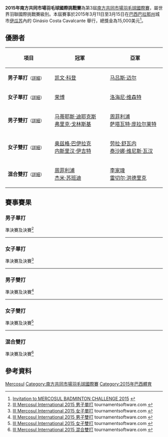 {{noteTA|G1=Badminton}}
{{infobox badminton event
|name           = 2015年南方共同市場羽毛球國際挑戰賽
|image          = 
|size           = 
|caption        =
|dates          = 2015年3月11日－3月15日
|number_edition = 第3屆
|level          = 4A
|prize_money    = 15,000美元
|location       = {{BRA}}[[巴拉那州|巴拉那州]][[伊瓜苏|伊瓜苏]]
|venue          = Ginásio Costa Cavalcante
|previous       = 2014年南方共同市場羽毛球國際賽 
|next           = 2017年南方共同市場羽毛球國際系列賽
}}
'''2015年南方共同市場羽毛球國際挑戰賽'''為第3屆[[南方共同市場羽毛球國際賽|南方共同市場羽毛球國際賽]]，屬世界羽聯國際挑戰賽級別。本屆賽事於2015年3月11日至3月15日在[[巴西|巴西]][[巴拉那州|巴拉那州]]城市[[伊瓜苏|伊瓜苏]]內的 Ginásio Costa Cavalcante 舉行，總獎金為15,000美元<ref>[http://www.bwfbadminton.org/file.aspx?id=612839&dl=1 Invitation to MERCOSUL BADMINTON CHALLENGE 2015] {{Wayback|url=http://www.bwfbadminton.org/file.aspx?id=612839&dl=1 |date=20150319200001 }}{{en}}</ref>。

== 優勝者 ==
{| class=wikitable style="font-size:small"
!width="200"|項目
!width="250"|冠軍
!width="250"|亞軍
|-
|'''男子單打'''<small>（[[#男子單打|詳細]]）</small>
|{{flagicon|GUA}} [[凯文·科登|凯文·科登]]
|{{flagicon|NOR}} [[马吕斯·迈尔|马吕斯·迈尔]]
|-
|'''女子單打'''<small>（[[#女子單打|詳細]]）</small>
|{{flagicon|USA}} [[荣博|荣博]]
|{{flagicon|BRA}} [[洛海尼·维森特|洛海尼·维森特]]
|-
|'''男子雙打'''<small>（[[#男子雙打|詳細]]）</small>
|{{flagicon|BEL}} [[马蒂耶斯·迪耶克斯|马蒂耶斯·迪耶克斯]]<br/>{{flagicon|BEL}} [[弗里克·戈林斯基|弗里克·戈林斯基]]
|{{flagicon|USA}} [[周菲利浦|周菲利浦]]<br/>{{flagicon|USA}} [[萨塔瓦特·庞拉尔莱特|萨塔瓦特·庞拉尔莱特]]
|-
|'''女子雙打'''<small>（[[#女子雙打|詳細]]）</small>
|{{flagicon|TUR}} [[奥兹格·巴伊拉克|奥兹格·巴伊拉克]]<br/>{{flagicon|TUR}} [[内斯里汉·伊吉特|内斯里汉·伊吉特]]
|{{flagicon|FRA}} [[劳拉·舒瓦内|劳拉·舒瓦内]]<br/>{{flagicon|FRA}} [[泰沙娜·维尼斯·瓦汉|泰沙娜·维尼斯·瓦汉]]
|-
|'''混合雙打'''<small>（[[#混合雙打|詳細]]）</small>
|{{flagicon|USA}} [[周菲利浦|周菲利浦]]<br/>{{flagicon|USA}} [[杰米·苏班迪|杰米·苏班迪]]
|{{flagicon|CAN}} [[李家瑋|李家瑋]]<br/>{{flagicon|CAN}} [[雷切尔·洪德里克|雷切尔·洪德里克]]
|}

== 賽事賽果 ==
=== 男子單打 ===
;準決賽及決賽<ref name="MS">[http://www.tournamentsoftware.com/sport/draw.aspx?id=405E335D-BDBE-4AA3-AF8A-B200D4B17A57&draw=4 III Mercosul International 2015 男子單打] tournamentsoftware.com {{en}}</ref>
{{4TeamBracket-Tennis3-v2
| team-width=200
| RD1-seed1=1
| RD1-team1={{flagicon|ISR}} [[米沙·西尔伯曼|米沙·西尔伯曼]]
| RD1-score1-1=20
| RD1-score1-2='''21
| RD1-score1-3=17
| RD1-seed2=
| RD1-team2={{flagicon|NOR}} [[马吕斯·迈尔|马吕斯·迈尔]]
| RD1-score2-1='''22
| RD1-score2-2=18
| RD1-score2-3='''21

| RD1-seed3=3
| RD1-team3='''{{flagicon|GUA}} [[凯文·科登|凯文·科登]]
| RD1-score3-1='''21
| RD1-score3-2='''21
| RD1-score3-3=
| RD1-seed4=5
| RD1-team4={{flagicon|AUT}} [[卢卡·瓦贝尔|卢卡·瓦贝尔]]
| RD1-score4-1=12
| RD1-score4-2=13
| RD1-score4-3=

| RD2-seed1=
| RD2-team1={{flagicon|NOR}} [[马吕斯·迈尔|马吕斯·迈尔]]
| RD2-score1-1=14
| RD2-score1-2=17
| RD2-score1-3=
| RD2-seed2=3
| RD2-team2='''{{flagicon|GUA}} [[凯文·科登|凯文·科登]]
| RD2-score2-1='''21
| RD2-score2-2='''21
| RD2-score2-3=
}}
----

=== 女子單打 ===
;準決賽及決賽<ref name="WS">[http://www.tournamentsoftware.com/sport/draw.aspx?id=405E335D-BDBE-4AA3-AF8A-B200D4B17A57&draw=5 III Mercosul International 2015 女子單打] tournamentsoftware.com {{en}}</ref>
{{4TeamBracket-Tennis3-v2
| team-width=200
| RD1-seed1=
| RD1-team1='''{{flagicon|BRA}} [[洛海尼·维森特|洛海尼·维森特]]
| RD1-score1-1=18
| RD1-score1-2='''21
| RD1-score1-3='''21
| RD1-seed2=
| RD1-team2={{flagicon|ITA}} [[让尼娜·奇科尼尼|让尼娜·奇科尼尼]]
| RD1-score2-1='''21
| RD1-score2-2=7
| RD1-score2-3=18

| RD1-seed3=
| RD1-team3={{flagicon|TUR}} [[内斯里汉·伊吉特|内斯里汉·伊吉特]]
| RD1-score3-1=16
| RD1-score3-2=12
| RD1-score3-3=
| RD1-seed4=2
| RD1-team4='''{{flagicon|USA}} [[荣博|荣博]]
| RD1-score4-1='''21
| RD1-score4-2='''21
| RD1-score4-3=

| RD2-seed1=
| RD2-team1={{flagicon|BRA}} [[洛海尼·维森特|洛海尼·维森特]]
| RD2-score1-1='''21
| RD2-score1-2=13
| RD2-score1-3=15
| RD2-seed2=2
| RD2-team2='''{{flagicon|USA}} [[荣博|荣博]]
| RD2-score2-1=17
| RD2-score2-2='''21
| RD2-score2-3='''21
}}
----

=== 男子雙打 ===
;準決賽及決賽<ref name="MD">[http://www.tournamentsoftware.com/sport/draw.aspx?id=405E335D-BDBE-4AA3-AF8A-B200D4B17A57&draw=6 III Mercosul International 2015 男子雙打] tournamentsoftware.com {{en}}</ref>
{{4TeamBracket-Tennis3-v2
| team-width=200
| RD1-seed1=1
| RD1-team1='''{{nowrap|{{flagicon|USA}} [[周菲利浦|周菲利浦]]<br/> {{flagicon|USA}} [[萨塔瓦特·庞拉尔莱特|萨塔瓦特·庞拉尔莱特]]}}
| RD1-score1-1='''22
| RD1-score1-2='''21
| RD1-score1-3=
| RD1-seed2=
| RD1-team2={{flagicon|CAN}} [[李家瑋|李家瑋]]<br/> {{flagicon|CAN}} [[尼尔·亚库那|尼尔·亚库那]]
| RD1-score2-1=20
| RD1-score2-2=15
| RD1-score2-3=

| RD1-seed3=4
| RD1-team3={{flagicon|ITA}} [[乔瓦尼·格列柯|乔瓦尼·格列柯]]<br/> {{flagicon|ITA}} [[罗萨里奥·马达洛尼|罗萨里奥·马达洛尼]]
| RD1-score3-1=15
| RD1-score3-2=14
| RD1-score3-3=
| RD1-seed4=2
| RD1-team4='''{{flagicon|BEL}} [[马蒂耶斯·迪耶克斯|马蒂耶斯·迪耶克斯]]<br/> {{flagicon|BEL}} [[弗里克·戈林斯基|弗里克·戈林斯基]]
| RD1-score4-1='''21
| RD1-score4-2='''21
| RD1-score4-3=

| RD2-seed1=1
| RD2-team1={{nowrap|{{flagicon|USA}} [[周菲利浦|周菲利浦]]<br/> {{flagicon|USA}} [[萨塔瓦特·庞拉尔莱特|萨塔瓦特·庞拉尔莱特]]}}
| RD2-score1-1=13
| RD2-score1-2='''21
| RD2-score1-3=19
| RD2-seed2=2
| RD2-team2='''{{flagicon|BEL}} [[马蒂耶斯·迪耶克斯|马蒂耶斯·迪耶克斯]]<br/> {{flagicon|BEL}} [[弗里克·戈林斯基|弗里克·戈林斯基]]
| RD2-score2-1='''21
| RD2-score2-2=8
| RD2-score2-3='''21
}}
----

=== 女子雙打 ===
;準決賽及決賽<ref name="WD">[http://www.tournamentsoftware.com/sport/draw.aspx?id=405E335D-BDBE-4AA3-AF8A-B200D4B17A57&draw=7 III Mercosul International 2015 女子雙打] tournamentsoftware.com {{en}}</ref>
{{4TeamBracket-Tennis3-v2
| team-width=200
| RD1-seed1=1
| RD1-team1='''{{flagicon|TUR}} [[奥兹格·巴伊拉克|奥兹格·巴伊拉克]]<br/> {{flagicon|TUR}} [[内斯里汉·伊吉特|内斯里汉·伊吉特]]
| RD1-score1-1='''21
| RD1-score1-2=15
| RD1-score1-3='''21
| RD1-seed2=
| RD1-team2={{flagicon|BRA}} [[洛海尼·维森特|洛海尼·维森特]]<br/> {{flagicon|BRA}} [[卢瓦娜·维森特|卢瓦娜·维森特]]
| RD1-score2-1=13
| RD1-score2-2='''21
| RD1-score2-3=19

| RD1-seed3=
| RD1-team3='''{{flagicon|FRA}} [[劳拉·舒瓦内|劳拉·舒瓦内]]<br/> {{flagicon|FRA}} [[泰沙娜·维尼斯·瓦汉|泰沙娜·维尼斯·瓦汉]]
| RD1-score3-1='''21
| RD1-score3-2='''21
| RD1-score3-3=
| RD1-seed4=2
| RD1-team4={{nowrap|{{flagicon|BRA}} [[保拉·比阿特丽斯·佩雷拉|保拉·比阿特丽斯·佩雷拉]]<br/> {{flagicon|BRA}} [[法比安娜·席尔瓦|法比安娜·席尔瓦]]}}
| RD1-score4-1=15
| RD1-score4-2=16
| RD1-score4-3=

| RD2-seed1=1
| RD2-team1='''{{flagicon|TUR}} [[奥兹格·巴伊拉克|奥兹格·巴伊拉克]]<br/> {{flagicon|TUR}} [[内斯里汉·伊吉特|内斯里汉·伊吉特]]
| RD2-score1-1='''21
| RD2-score1-2='''21
| RD2-score1-3=
| RD2-seed2=
| RD2-team2={{flagicon|FRA}} [[劳拉·舒瓦内|劳拉·舒瓦内]]<br/> {{flagicon|FRA}} [[泰沙娜·维尼斯·瓦汉|泰沙娜·维尼斯·瓦汉]]
| RD2-score2-1=10
| RD2-score2-2=11
| RD2-score2-3=
}}
----

=== 混合雙打 ===
;準決賽及決賽<ref name="XD">[http://www.tournamentsoftware.com/sport/draw.aspx?id=405E335D-BDBE-4AA3-AF8A-B200D4B17A57&draw=8 III Mercosul International 2015 混合雙打] tournamentsoftware.com {{en}}</ref>
{{4TeamBracket-Tennis3-v2
| team-width=200
| RD1-seed1=1
| RD1-team1='''{{flagicon|USA}} [[周菲利浦|周菲利浦]]<br/> {{flagicon|USA}} [[杰米·苏班迪|杰米·苏班迪]]
| RD1-score1-1='''21
| RD1-score1-2='''21
| RD1-score1-3=
| RD1-seed2=
| RD1-team2={{flagicon|CAN}} [[尼尔·亚库那|尼尔·亚库那]]<br/> {{flagicon|CAN}} [[譚碧賢|譚碧賢]]
| RD1-score2-1=13
| RD1-score2-2=13
| RD1-score2-3=

| RD1-seed3=4
| RD1-team3={{flagicon|BRA}} [[亚历克斯·汤|亚历克斯·汤]]<br/> {{flagicon|BRA}} [[洛海尼·维森特|洛海尼·维森特]]
| RD1-score3-1=19
| RD1-score3-2=17
| RD1-score3-3=
| RD1-seed4=
| RD1-team4='''{{flagicon|CAN}} [[李家瑋|李家瑋]]<br/> {{flagicon|CAN}} [[雷切尔·洪德里克|雷切尔·洪德里克]]
| RD1-score4-1='''21
| RD1-score4-2='''21
| RD1-score4-3=

| RD2-seed1=1
| RD2-team1='''{{flagicon|USA}} [[周菲利浦|周菲利浦]]<br/> {{flagicon|USA}} [[杰米·苏班迪|杰米·苏班迪]]
| RD2-score1-1='''21
| RD2-score1-2='''21
| RD2-score1-3=
| RD2-seed2=
| RD2-team2={{flagicon|CAN}} [[李家瑋|李家瑋]]<br/> {{flagicon|CAN}} [[雷切尔·洪德里克|雷切尔·洪德里克]]
| RD2-score2-1=11
| RD2-score2-2=17
| RD2-score2-3=
}}

== 參考資料 ==
{{Reflist}}

[[Category:2015年世界羽聯國際挑戰賽|Mercosul]]
[[Category:南方共同市場羽毛球國際賽|Category:南方共同市場羽毛球國際賽]]
[[Category:2015年巴西體育|Category:2015年巴西體育]]